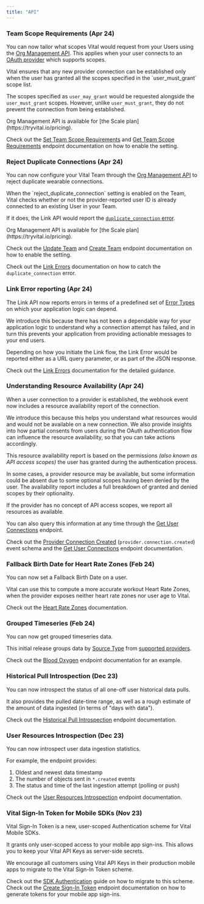 ```yaml
---
title: "API"
---
```


### Team Scope Requirements (Apr 24)
You can now tailor what scopes Vital would request from your Users using the [Org Management API](/api-reference/org-management/team-scope-requirements/upsert-team-scope-requirements).
This applies when your user connects to an [OAuth provider](/wearables/connecting-providers/auth_types) which supports scopes.

<Accordion icon="lightbulb" iconType="duotone" title="Details" defaultOpen>
Vital ensures that any new provider connection can be established only when the user has granted all the scopes specified in the `user_must_grant` scope list.

The scopes specified as `user_may_grant` would be requested alongside the `user_must_grant` scopes. However, unlike `user_must_grant`, they do not prevent the connection from being established.

<Info>
Org Management API is available for [the Scale plan](https://tryvital.io/pricing).
</Info>

Check out the [Set Team Scope Requirements](/api-reference/org-management/team-scope-requirements/upsert-team-scope-requirements/upsert-team-scope-requirements) and 
[Get Team Scope Requirements](/api-reference/org-management/team-scope-requirements/get-team-scope-requirements/upsert-team-scope-requirements) endpoint documentation on how to
enable the setting.

</Accordion>

### Reject Duplicate Connections (Apr 24)
You can now configure your Vital Team through the [Org Management API](/api-reference/org-management/team/update-team)
to reject duplicate wearable connections.

<Accordion icon="person-military-pointing" iconType="duotone" title="Details" defaultOpen>
When the `reject_duplicate_connection` setting is enabled on the Team, Vital checks whether or
not the provider-reported user ID is already connected to an existing User in your Team.

If it does, the Link API would report the [`duplicate_connection` error](/wearables/connecting-providers/errors).

<Info>
Org Management API is available for [the Scale plan](https://tryvital.io/pricing).
</Info>

Check out the [Update Team](/api-reference/org-management/team/update-team) and 
[Create Team](/api-reference/org-management/team/create-team) endpoint documentation on how to
enable the setting.

Check out the [Link Errors](/wearables/connecting-providers/errors) documentation on how to
catch the `duplicate_connection` error.

</Accordion>


### Link Error reporting (Apr 24)
The Link API now reports errors in terms of a predefined set of [Error Types](/wearables/connecting-providers/errors)
on which your application logic can depend.

<Accordion icon="circle-exclamation" iconType="duotone" title="Details" defaultOpen>
We introduce this because there has not been a dependable way for your application logic
to understand why a connection attempt has failed, and in turn this prevents your application
from providing actionable messages to your end users.

Depending on how you initiate the Link flow, the Link Error would be reported either as a
URL query parameter, or as part of the JSON response.

Check out the [Link Errors](/wearables/connecting-providers/errors) documentation for the detailed guidance.

</Accordion>


### Understanding Resource Availability (Apr 24)
When a user connection to a provider is established, the webhook event now includes a resource availability
report of the connection.

<Accordion icon="signal-bars" iconType="duotone" title="Details" defaultOpen>
We introduce this because this helps you understand what resources would and would not be available on
a new connection. We also provide insights into how partial consents from users during the OAuth authentication
flow can influence the resource availability, so that you can take actions accordingly.

This resource availability report is based on the permissions *(also known as API access scopes)* the user has
granted during the authentication process.

In some cases, a provider resource may be available, but some information could be absent due to
some optional scopes having been denied by the user. The availability report includes a full breakdown
of granted and denied scopes by their optionality.

<Note>
If the provider has no concept of API access scopes, we report all resources as available.
</Note>

You can also query this information at any time through the
[Get User Connections](/api-reference/user/get-users-connected-providers) endpoint.

Check out the [Provider Connection Created](/event-catalog/provider.connection.created)
(`provider.connection.created`) event schema and the [Get User Connections](/api-reference/user/get-users-connected-providers) endpoint documentation.

</Accordion>


### Fallback Birth Date for Heart Rate Zones (Feb 24)
You can now set a Fallback Birth Date on a user.

<Accordion icon="cake-candles" iconType="duotone" title="Details" defaultOpen>
Vital can use this to compute a more accurate workout Heart Rate Zones, when the provider
exposes neither heart rate zones nor user age to Vital.

Check out the [Heart Rate Zones](/wearables/providers/heart-rate-zones#fallback-birth-date) documentation.
</Accordion>


### Grouped Timeseries (Feb 24)
You can now get grouped timeseries data.

<Accordion icon="chart-scatter" iconType="duotone" title="Details" defaultOpen>

This initial release groups data by [Source Type](/wearables/providers/data-attributions#source-type)
from [supported providers](/wearables/providers/data-attributions#supported-providers).

Check out the [Blood Oxygen](/api-reference/timeseries-grouped/blood-oxygen) endpoint documentation for an example.
</Accordion>


### Historical Pull Introspection (Dec 23)
You can now introspect the status of all one-off user historical data pulls.

<Accordion icon="binoculars" iconType="duotone" title="Details" defaultOpen>
It also provides the pulled date-time range, as well as a rough estimate of the amount of
data ingested (in terms of "days with data").

Check out the [Historical Pull Introspection](/api-reference/introspection/historical-pulls) endpoint documentation.
</Accordion>

### User Resources Introspection (Dec 23)
You can now introspect user data ingestion statistics.

<Accordion icon="binoculars" iconType="duotone" title="Details" defaultOpen>
For example, the endpoint provides:

1. Oldest and newest data timestamp
2. The number of objects sent in `*.created` events
3. The status and time of the last ingestion attempt (polling or push)

Check out the [User Resources Introspection](/api-reference/introspection/user-resources) endpoint documentation.
</Accordion>


### Vital Sign-In Token for Mobile SDKs (Nov 23)

Vital Sign-In Token is a new, user-scoped Authentication scheme for Vital Mobile SDKs.

<Accordion icon="id-badge" iconType="duotone" title="Details" defaultOpen>
It grants only user-scoped access to your mobile app sign-ins. This allows you to keep your Vital API Keys
as server-side secrets.

We encourage all customers using Vital API Keys in their production mobile apps to
migrate to the Vital Sign-In Token scheme.

Check out the [SDK Authentication](/wearables/sdks/authentication#vital-sign-in-token) guide on how to migrate to
this scheme. Check out the [Create Sign-In Token](/api-reference/user/create-sign-in-token) endpoint documentation
on how to generate tokens for your mobile app sign-ins.
</Accordion>
